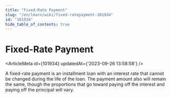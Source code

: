 ```yaml
---
title: "Fixed-Rate Payment"
slug: "/en/learn/wiki/fixed-ratepayment-101934"
id: "101934"
hide_table_of_contents: true
---
```



# Fixed-Rate Payment

<ArticleMeta id={101934} updatedAt={'2023-09-26 13:58:58'} />
<div className='border-solid border-b border-t-0 my-4 border-[var(--ifm-color-gray-300)]' />

A fixed-rate payment is an installment loan with an interest rate that cannot be changed during the life of the loan. The payment amount also will remain the same, though the proportions that go toward paying off the interest and paying off the principal will vary.
